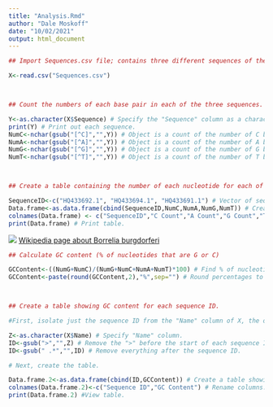 ```yaml
---
title: "Analysis.Rmd"
author: "Dale Moskoff"
date: "10/02/2021"
output: html_document
---
```


```r
## Import Sequences.csv file; contains three different sequences of the 16S gene of Borrelia burgdorferi and the corresponding headers.

X<-read.csv("Sequences.csv")



## Count the numbers of each base pair in each of the three sequences.

Y<-as.character(X$Sequence) # Specify the "Sequence" column as a character object type.
print(Y) # Print out each sequence.
NumC<-nchar(gsub("[^C]","",Y)) # Object is a count of the number of C base pairs.
NumA<-nchar(gsub("[^A]","",Y)) # Object is a count of the number of A base pairs.
NumG<-nchar(gsub("[^G]","",Y)) # Object is a count of the number of G base pairs.
NumT<-nchar(gsub("[^T]","",Y)) # Object is a count of the number of T base pairs.



## Create a table containing the number of each nucleotide for each of the three sequences.

SequenceID<-c("HQ433692.1", "HQ433694.1", "HQ433691.1") # Vector of sequence IDs that correspond with each row in the data frame.
Data.frame<-as.data.frame(cbind(SequenceID,NumC,NumA,NumG,NumT)) # Create table containing the number of each nucleotide for each of the three sequences.
colnames(Data.frame) <- c("SequenceID","C Count","A Count","G Count","T Count") # Rename columns.
print(Data.frame) # Print table.

```
![](./Bacteria.jpeg)
[Wikipedia page about Borrelia burgdorferi](https://en.wikipedia.org/wiki/Borrelia_burgdorferi)

```r
## Calculate GC content (% of nucleotides that are G or C)

GCContent<-((NumG+NumC)/(NumG+NumC+NumA+NumT)*100) # Find % of nucleotides that are G or C
GCContent<-paste(round(GCContent,2),"%",sep="") # Round percentages to two decimal places and add % sign.



## Create a table showing GC content for each sequence ID.

#First, isolate just the sequence ID from the "Name" column of X, the original input data.

Z<-as.character(X$Name) # Specify "Name" column.
ID<-gsub(">","",Z) # Remove the ">" before the start of each sequence ID.
ID<-gsub(" .*","",ID) # Remove everything after the sequence ID.

# Next, create the table.

Data.frame.2<-as.data.frame(cbind(ID,GCContent)) # Create a table showing GC content for each sequence ID.
colnames(Data.frame.2)<-c("Sequence ID","GC Content") # Rename columns.
print(Data.frame.2) #View table.
```
